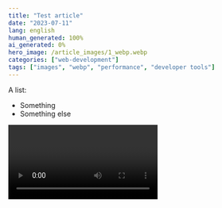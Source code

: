 ```yaml
---
title: "Test article"
date: "2023-07-11"
lang: english
human_generated: 100%
ai_generated: 0%
hero_image: /article_images/1_webp.webp
categories: ["web-development"]
tags: ["images", "webp", "performance", "developer tools"]
---
```


A list:

- Something
- Something else

<Video type="drive" id="1ddCgOE5L4kIiLPC8P6ep7U0qPvBPiaZy" />
<Video type="yt" id="un6ZyFkqFKo" />

#### Are you a copy-paste type of person?

Copy and paste this into your terminal:

`some code`

```
some other code
```

```python

# Comment following function out to use terminal-based user interface.
def graphical_user_interface():
    """
    Graphical user interface.

    Starts the graphical user interface.
    """

    root = Gui()
    root.create_set_of_inputs()
    root.create_calculator_button()
    root.create_close_button()
    root.window.mainloop()
```

```javascript

if (cartCTX.itemsInCart) {
        cartCTX.itemsInCart.forEach(item => {
            totalCount += parseInt(item.countincart);
        })
    } else {
        totalCount = 0;
    }
```

```js

if (cartCTX.itemsInCart) {
        cartCTX.itemsInCart.forEach(item => {
            totalCount += parseInt(item.countincart);
        })
    } else {
        totalCount = 0;
    }
```

Then come back and read the story, to understand why it did not work.

### Links

https://creativecommons.org/licenses/by/4.0/legalcode#languages

Creative Commons Corporation ("Creative Commons") is not a law firm and does not provide legal services or legal advice. Distribution of Creative Commons public licenses does not create a lawyer-client or other relationship. Creative Commons makes its licenses and related information available on an “as-is” basis. Creative Commons gives no warranties regarding its licenses, any material licensed under their terms and conditions, or any related information. Creative Commons disclaims all liability for damages resulting from their use to the fullest extent possible.

Next.js has two forms of pre-rendering: **Static Generation** and **Server-side Rendering**. The difference is in **when** it generates the HTML for a page.

- **Static Generation** is the pre-rendering method that generates the HTML at **build time**. The pre-rendered HTML is then _reused_ on each request.
- **Server-side Rendering** is the pre-rendering method that generates the HTML on **each request**.

Importantly, Next.js lets you **choose** which pre-rendering form to use for each page. You can create a "hybrid" Next.js app by using Static Generation for most pages and using Server-side Rendering for others.
![info](https://drive.google.com/file/d/188kOzldfFn2kb6jgemPqs5ke-ZQAPMJc/view?usp=sharing "Flux core")
<br />
<CustomImage src="https://drive.google.com/file/d/188kOzldfFn2kb6jgemPqs5ke-ZQAPMJc/view?usp=sharing" alt="Flux core" />

<div>
  <a href="https://karjetanav.eu">link</a>
</div>
